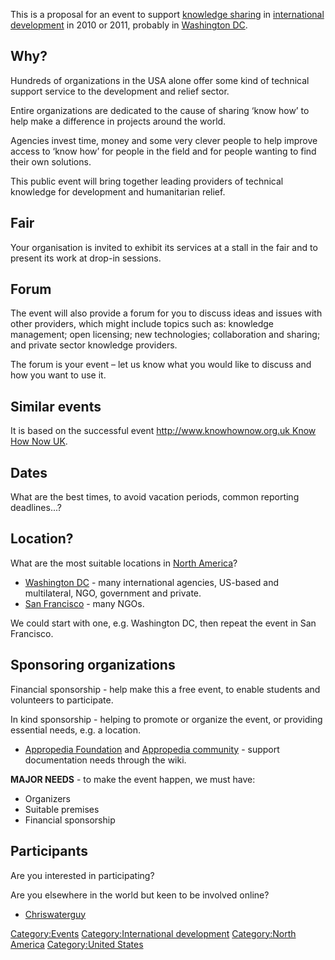 This is a proposal for an event to support [[Knowledge sharing in practice|knowledge sharing]] in [[international development]] in 2010 or 2011, probably in [[Washington DC]].

== Why? ==
Hundreds of organizations in the USA alone offer some kind of technical support service to the development and relief sector.

Entire organizations are dedicated to the cause of sharing ‘know how’ to help make a difference in projects around the world.

Agencies invest time, money and some very clever people to help improve access to ‘know how’ for people in the field and for people wanting to find their own solutions.

This public event will bring together leading providers of technical knowledge for development and humanitarian relief.

== Fair ==

Your organisation is invited to exhibit its services at a stall in the fair and to present its work at drop-in sessions.

== Forum ==

The event will also provide a forum for you to discuss ideas and issues with other providers, which might include topics such as: knowledge management; open licensing; new technologies; collaboration and sharing; and private sector knowledge providers.

The forum is your event – let us know what you would like to discuss and how you want to use it.

== Similar events ==

It is based on the successful event [[http://www.knowhownow.org.uk Know How Now UK]].

== Dates ==

What are the best times, to avoid vacation periods, common reporting deadlines...?

== Location? ==

What are the most suitable locations in [[North America]]? 
* [[Washington DC]] - many international agencies, US-based and multilateral, NGO, government and private.
* [[San Francisco]] - many NGOs.

We could start with one, e.g. Washington DC, then repeat the event in San Francisco.

== Sponsoring organizations ==

Financial sponsorship - help make this a free event, to enable students and volunteers to participate.


In kind sponsorship - helping to promote or organize the event, or providing essential needs, e.g. a location.
* [[Appropedia Foundation]] and [[Appropedia community]] - support documentation needs through the wiki.

'''MAJOR NEEDS''' - to make the event happen, we must have:
* Organizers
* Suitable premises
* Financial sponsorship


== Participants ==

Are you interested in participating? 

Are you elsewhere in the world but keen to be involved online?
* [[User:Chriswaterguy|Chriswaterguy]]

[[Category:Events]]
[[Category:International development]] 
[[Category:North America]]
[[Category:United States]]
